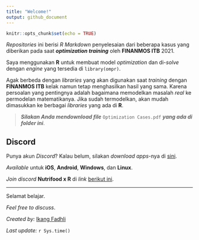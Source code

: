 ```yaml
---
title: "Welcome!"
output: github_document
---
```


```r
knitr::opts_chunk$set(echo = TRUE)
```

_Repositories_ ini berisi _R Markdown_ penyelesaian dari beberapa kasus yang diberikan pada saat ___optimization training___ oleh __FINANMOS ITB__ 2021.

Saya menggunakan __R__ untuk membuat model _optimization_ dan di-_solve_ dengan _engine_ yang tersedia di `library(ompr)`.

Agak berbeda dengan _libraries_ yang akan digunakan saat _training_ dengan __FINANMOS ITB__ kelak namun tetap menghasilkan hasil yang sama. Karena persoalan yang pentingnya adalah bagaimana memodelkan masalah _real_ ke permodelan matematikanya. Jika sudah termodelkan, akan mudah dimasukkan ke berbagai _libraries_ yang ada di __R__.

> ___Silakan Anda mendownload file___ `Optimization Cases.pdf` ___yang ada di folder ini___.

## __Discord__

Punya akun _Discord_? Kalau belum, silakan _download apps_-nya di [sini](https://discord.com/).

_Available_ untuk __iOS__, __Android__, __Windows__, dan __Linux__.

_Join discord_ __Nutrifood x R__ di _link_ [berikut ini](https://discord.gg/zy9XJgsf).

---

Selamat belajar.

_Feel free to discuss_.

_Created by:_ [Ikang Fadhli](https://ikanx101.com/)

_Last update:_ `r Sys.time()`